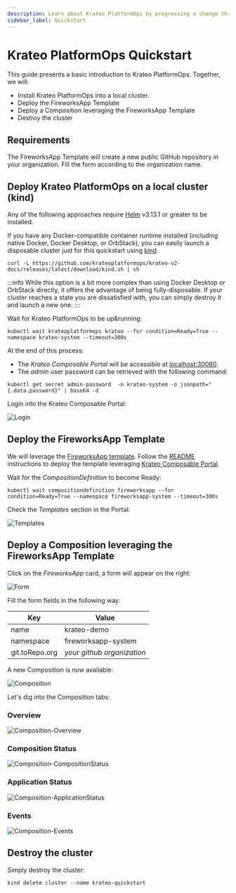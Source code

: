 ```yaml
---
description: Learn about Krateo PlatformOps by progressing a change through multiple stages in a Kubernetes cluster
sidebar_label: Quickstart
---
```



# Krateo PlatformOps Quickstart

This guide presents a basic introduction to Krateo PlatformOps. Together, we will:

* Install Krateo PlatformOps into a local cluster.
* Deploy the FireworksApp Template
* Deploy a Composition leveraging the FireworksApp Template
* Destroy the cluster

## Requirements

The FireworksApp Template will create a new public GitHub repository in your organization. Fill the form according to the organization name.

## Deploy Krateo PlatformOps on a local cluster (kind)

Any of the following approaches require [Helm](https://helm.sh/docs/) v3.13.1 or
greater to be installed.

<Tabs groupId="local-cluster-start">
<TabItem value="kind" label="kind">

If you have any Docker-compatible container runtime installed (including native
Docker, Docker Desktop, or OrbStack), you can easily launch a disposable cluster
just for this quickstart using
[kind](https://kind.sigs.k8s.io/#installation-and-usage).

```shell
curl -L https://github.com/krateoplatformops/krateo-v2-docs/releases/latest/download/kind.sh | sh
```

:::info
While this option is a bit more complex than using Docker Desktop or OrbStack
directly, it offers the advantage of being fully-disposable. If your cluster
reaches a state you are dissatisfied with, you can simply destroy it and
launch a new one.
:::

Wait for Krateo PlatformOps to be up&running:
```shell
kubectl wait krateoplatformops krateo --for condition=Ready=True --namespace krateo-system --timeout=300s
```

At the end of this process:

* The *Krateo Composable Portal* will be accessible at [localhost:30080](http://localhost:30080).
* The *admin* user password can be retrieved with the following command:
```shell
kubectl get secret admin-password  -n krateo-system -o jsonpath="{.data.password}" | base64 -d
```
</TabItem>
</Tabs>

Login into the Krateo Composable Portal:

![Login](../static/img/01-Quickstart-Login.png)

## Deploy the FireworksApp Template

We will leverage the [FireworksApp template](https://github.com/krateoplatformops/krateo-v2-template-fireworksapp).
Follow the [README](https://github.com/krateoplatformops/krateo-v2-template-fireworksapp/blob/main/README.md) instructions to deploy the template leveraging [Krateo Composable Portal](https://github.com/krateoplatformops/krateo-v2-template-fireworksapp/blob/main/README.md#with-krateo-composable-portal).

Wait for the *CompositionDefinition* to become Ready:
```shell
kubectl wait compositiondefinition fireworksapp --for condition=Ready=True --namespace fireworksapp-system --timeout=300s
```

Check the *Templates* section in the Portal:

![Templates](../static/img/02-Quickstart-Template.png)

## Deploy a Composition leveraging the FireworksApp Template

Click on the *FireworksApp* card, a form will appear on the right:

![Form](../static/img/03-Quickstart-Form.png)

Fill the form fields in the following way:

| Key  | Value |
| ------------- | ------------- |
| name  | krateo-demo  |
| namespace  | fireworksapp-system  |
| git.toRepo.org | *your github organization* |

A new Composition is now available:

![Composition](../static/img/04-Quickstart-Composition.png)

Let's dig into the Composition tabs:

### Overview

![Composition-Overview](../static/img/05-Quickstart-Composition-Overview.png)

### Composition Status

![Composition-CompositionStatus](../static/img/06-Quickstart-Composition-CompositionStatus.png)

### Application Status

![Composition-ApplicationStatus](../static/img/07-Quickstart-Composition-ApplicationStatus.png)

### Events

![Composition-Events](../static/img/08-Quickstart-Composition-Events.png)

## Destroy the cluster

Simply destroy the cluster:

<Tabs groupId="local-cluster-start">
<TabItem value="kind" label="kind">

```shell
kind delete cluster --name krateo-quickstart
```

</TabItem>
</Tabs>
